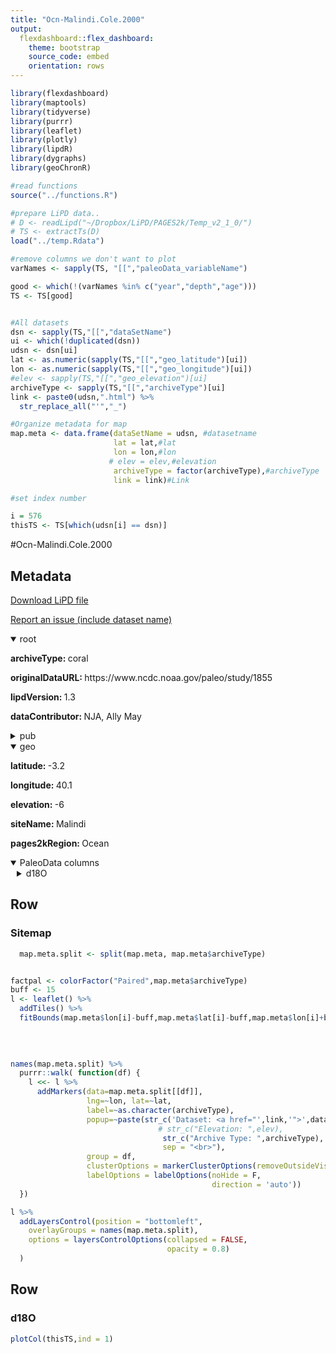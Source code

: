 ```yaml
---
title: "Ocn-Malindi.Cole.2000"
output: 
  flexdashboard::flex_dashboard:
    theme: bootstrap
    source_code: embed
    orientation: rows
---
```


```r
library(flexdashboard)
library(maptools)
library(tidyverse)
library(purrr)
library(leaflet)
library(plotly)
library(lipdR)
library(dygraphs)
library(geoChronR)

#read functions
source("../functions.R")

#prepare LiPD data..
# D <- readLipd("~/Dropbox/LiPD/PAGES2k/Temp_v2_1_0/")
# TS <- extractTs(D)
load("../temp.Rdata")

#remove columns we don't want to plot
varNames <- sapply(TS, "[[","paleoData_variableName")

good <- which(!(varNames %in% c("year","depth","age")))
TS <- TS[good]


#All datasets
dsn <- sapply(TS,"[[","dataSetName")
ui <- which(!duplicated(dsn))
udsn <- dsn[ui]
lat <- as.numeric(sapply(TS,"[[","geo_latitude")[ui])
lon <- as.numeric(sapply(TS,"[[","geo_longitude")[ui])
#elev <- sapply(TS,"[[","geo_elevation")[ui]
archiveType <- sapply(TS,"[[","archiveType")[ui]
link <- paste0(udsn,".html") %>% 
  str_replace_all("'","_")

#Organize metadata for map
map.meta <- data.frame(dataSetName = udsn, #datasetname
                       lat = lat,#lat
                       lon = lon,#lon
                      # elev = elev,#elevation
                       archiveType = factor(archiveType),#archiveType
                       link = link)#Link

#set index number

i = 576
thisTS <- TS[which(udsn[i] == dsn)]
```
#Ocn-Malindi.Cole.2000

Metadata {.sidebar}
-------------------------------------
[Download LiPD file](Ocn-Malindi.Cole.2000.lpd)
            

[Report an issue (include dataset name)](https://github.com/nickmckay/LiPDverse/issues)

<details open style="margin-left: 0px">
<summary>root</summary>
<p style="margin-left: 0px"><strong>archiveType: </strong>coral
<p style="margin-left: 0px"><strong>originalDataURL: </strong>https://www.ncdc.noaa.gov/paleo/study/1855
<p style="margin-left: 0px"><strong>lipdVersion: </strong>1.3
<p style="margin-left: 0px"><strong>dataContributor: </strong>NJA, Ally May
</details>
<details>
<summary>pub</summary>
<details style="margin-left: 10px">
<summary>pub1</summary>
<p style="margin-left: 10px"><strong>author: </strong>Cole, J. E.
<p style="margin-left: 10px"><strong>citeKey: </strong>cole2000tropicalpacificforcingofd
<p style="margin-left: 10px"><strong>journal: </strong>Science
<p style="margin-left: 10px"><strong>volume: </strong>287
<p style="margin-left: 10px"><strong>pages: </strong>617-619
<p style="margin-left: 10px"><strong>pubYear: </strong>2000
<p style="margin-left: 10px"><strong>title: </strong>Tropical Pacific forcing of decadal SST variability in the western Indian Ocean over the past two centuries
<p style="margin-left: 10px"><strong>DOI: </strong>10.1126/science.287.5453.617
</details>
<details style="margin-left: 10px">
<summary>pub2</summary>
<p style="margin-left: 10px"><strong>author: </strong>Auer, Gerald;Piller, Werner E.;Reuter, Markus;Harzhauser, Mathias
<p style="margin-left: 10px"><strong>citeKey: </strong>auer2015correlatingcarbonandoxyge
<p style="margin-left: 10px"><strong>journal: </strong>Paleoceanography
<p style="margin-left: 10px"><strong>volume: </strong>30
<p style="margin-left: 10px"><strong>pages: </strong>617-619
<p style="margin-left: 10px"><strong>pubYear: </strong>2015
<p style="margin-left: 10px"><strong>title: </strong>Correlating carbon and oxygen isotope events in early to middle Miocene shallow marine carbonates in the Mediterranean region using orbitally tuned chemostratigraphy and lithostratigraphy
<p style="margin-left: 10px"><strong>DOI: </strong>10.1002/2014PA002716
</details>
<details style="margin-left: 10px">
<summary>pub3</summary>
<p style="margin-left: 10px"><strong>author: </strong>Cole, J.E.
<p style="margin-left: 10px"><strong>citeKey: </strong>cole2000httpswwwncdcnoaagovpaleostudy1855DataCitation
<p style="margin-left: 10px"><strong>title: </strong>World Data Center for Paleoclimatology
</details>
</details>
<details open style="margin-left: 0px">
<summary>geo</summary>
<p style="margin-left: 0px"><strong>latitude: </strong>-3.2
<p style="margin-left: 0px"><strong>longitude: </strong>40.1
<p style="margin-left: 0px"><strong>elevation: </strong>-6
<p style="margin-left: 0px"><strong>siteName: </strong>Malindi
<p style="margin-left: 0px"><strong>pages2kRegion: </strong>Ocean
</details>
<details open>
<summary>PaleoData columns</summary>
<details style="margin-left: 10px">
<summary>d18O</summary>
<p style="margin-left: 10px"><strong>TSid: </strong>Ocean2kHR_001
<p style="margin-left: 10px"><strong>variableName: </strong>d18O
<p style="margin-left: 10px"><strong>units: </strong>permil
<p style="margin-left: 10px"><strong>useInGlobalTemperatureAnalysis: </strong>TRUE
<details>
<summary>interpretation</summary>
<details style="margin-left: 20px">
<summary>1</summary>
<p style="margin-left: 20px"><strong>interpDirection: </strong>negative
<p style="margin-left: 20px"><strong>scope: </strong>climate
<p style="margin-left: 20px"><strong>seasonality: </strong>-12 -11 1 2 3 4 5 6 7 8 9 10
<p style="margin-left: 20px"><strong>variable: </strong>T
<p style="margin-left: 20px"><strong>variableDetail: </strong>sea@surface
</details>
</details>
</details>

Row
-----------------------------------------------------------------------

### Sitemap

```r
  map.meta.split <- split(map.meta, map.meta$archiveType)


factpal <- colorFactor("Paired",map.meta$archiveType)
buff <- 15
l <- leaflet() %>% 
  addTiles() %>% 
  fitBounds(map.meta$lon[i]-buff,map.meta$lat[i]-buff,map.meta$lon[i]+buff,map.meta$lat[i]+buff)
  

  
  
names(map.meta.split) %>%
  purrr::walk( function(df) {
    l <<- l %>%
      addMarkers(data=map.meta.split[[df]],
                 lng=~lon, lat=~lat,
                 label=~as.character(archiveType),
                 popup=~paste(str_c('Dataset: <a href="',link,'">',dataSetName,'</a>'),
                                 # str_c("Elevation: ",elev),
                                  str_c("Archive Type: ",archiveType),
                                  sep = "<br>"),
                 group = df,
                 clusterOptions = markerClusterOptions(removeOutsideVisibleBounds = F),
                 labelOptions = labelOptions(noHide = F,
                                             direction = 'auto'))
  })

l %>%
  addLayersControl(position = "bottomleft",
    overlayGroups = names(map.meta.split),
    options = layersControlOptions(collapsed = FALSE,
                                   opacity = 0.8)
  )
```

Row {.tabset .tabset-fade}
-----------------------------------------------------------------------

### d18O
```r
plotCol(thisTS,ind = 1)
```
